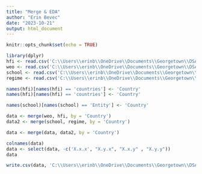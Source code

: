 ```yaml
---
title: "Merge & EDA"
author: "Erin Bevec"
date: "2023-10-21"
output: html_document
---
```


```r
knitr::opts_chunk$set(echo = TRUE)
```

```r
library(dplyr)
hfi <- read.csv('C:\\Users\\erinb\\OneDrive\\Documents\\Georgetown\\DSAN 5000\\dsan-5000-project-ebevec\\data\\01-modified-data\\data_hfi_clean2.csv')
weo <- read.csv('C:\\Users\\erinb\\OneDrive\\Documents\\Georgetown\\DSAN 5000\\dsan-5000-project-ebevec\\data\\01-modified-data\\data_weo_clean2.csv')
school <- read.csv('C:\\Users\\erinb\\OneDrive\\Documents\\Georgetown\\DSAN 5000\\dsan-5000-project-ebevec\\data\\01-modified-data\\data_school_clean2.csv')
regime <- read.csv('C:\\Users\\erinb\\OneDrive\\Documents\\Georgetown\\DSAN 5000\\dsan-5000-project-ebevec\\data\\01-modified-data\\data_regime_clean2.csv')

```

```r

names(hfi)[names(hfi) == 'countries'] <- 'Country'
names(hfi)[names(hfi) == 'countries'] <- 'Country'

names(school)[names(school) == 'Entity'] <- 'Country'

```

```r

data <- merge(weo, hfi, by = 'Country')
data2 <- merge(school, regime, by = 'Country')

data <- merge(data, data2, by = 'Country')

```

```r

colnames(data)
data <- select(data, -c('X.x.x', "X.y.x", "X.x.y" , "X.y.y"))
data
```



```r

write.csv(data, 'C:\\Users\\erinb\\OneDrive\\Documents\\Georgetown\\DSAN 5000\\dsan-5000-project-ebevec\\data\\01-modified-data\\data_clean2.csv')

```